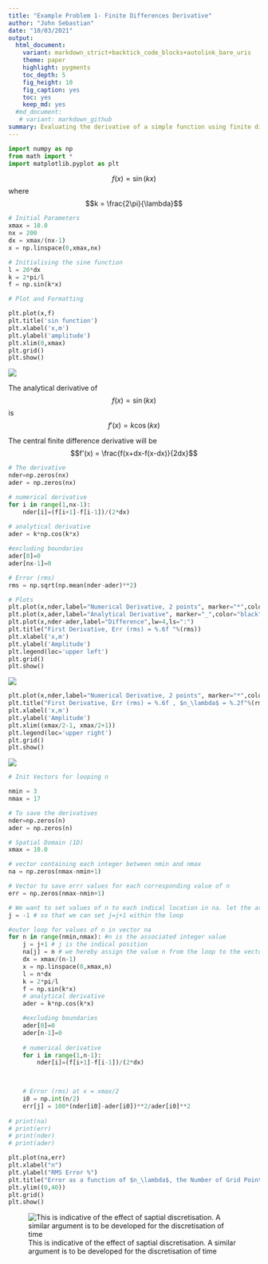 ```yaml
---
title: "Example Problem 1- Finite Differences Derivative"
author: "John Sebastian"
date: "10/03/2021"
output:
  html_document: 
    variant: markdown_strict+backtick_code_blocks+autolink_bare_uris
    theme: paper
    highlight: pygments
    toc_depth: 5
    fig_height: 10
    fig_caption: yes
    toc: yes
    keep_md: yes
  #md_document:
   # variant: markdown_github
summary: Evaluating the derivative of a simple function using finite differences (2 points) and computing the error against the analytical solution
---
```



```python
import numpy as np
from math import *
import matplotlib.pyplot as plt
```

$$f(x) = \sin(kx)$$ 
where $$k = \frac{2\pi}{\lambda}$$


```python
# Initial Parameters
xmax = 10.0
nx = 200
dx = xmax/(nx-1)
x = np.linspace(0,xmax,nx)

# Initialising the sine function
l = 20*dx
k = 2*pi/l
f = np.sin(k*x)

# Plot and Formatting

plt.plot(x,f)
plt.title('sin function')
plt.xlabel('x,m')
plt.ylabel('amplitude')
plt.xlim(0,xmax)
plt.grid()
plt.show()
```


    
![](./images/output_4_0.png)
    


The analytical derivative of $$f(x) = \sin(kx)$$ is
$$f'(x) = k\cos(kx)$$

The central finite difference derivative will be 
$$f'(x) = \frac{f(x+dx-f(x-dx)}{2dx}$$


```python
# The derivative
nder=np.zeros(nx)
ader = np.zeros(nx)

# numerical derivative
for i in range(1,nx-1):
    nder[i]=(f[i+1]-f[i-1])/(2*dx)
    
# analytical derivative
ader = k*np.cos(k*x)

#excluding boundaries
ader[0]=0
ader[nx-1]=0

# Error (rms)
rms = np.sqrt(np.mean(nder-ader)**2)

# Plots
plt.plot(x,nder,label="Numerical Derivative, 2 points", marker="*",color="blue")
plt.plot(x,ader,label="Analytical Derivative", marker="_",color="black")
plt.plot(x,nder-ader,label="Difference",lw=4,ls=":")
plt.title("First Derivative, Err (rms) = %.6f "%(rms))
plt.xlabel('x,m')
plt.ylabel('Amplitude')
plt.legend(loc='upper left')
plt.grid()
plt.show()
```


    
![](./images/output_6_0.png)
    



```python
plt.plot(x,nder,label="Numerical Derivative, 2 points", marker="*",color="blue")
plt.title("First Derivative, Err (rms) = %.6f , $n_\lambda$ = %.2f"%(rms, l/dx))
plt.xlabel('x,m')
plt.ylabel('Amplitude')
plt.xlim((xmax/2-1, xmax/2+1))
plt.legend(loc='upper right')
plt.grid()
plt.show()
```


    
![](./images/output_7_0.png)
    



```python
# Init Vectors for looping n

nmin = 3
nmax = 17

# To save the derivatives
nder=np.zeros(n)
ader = np.zeros(n)

# Spatial Domain (1D)
xmax = 10.0

# vector containing each integer between nmin and nmax
na = np.zeros(nmax-nmin+1)

# Vector to save errr values for each corresponding value of n
err = np.zeros(nmax-nmin+1)

# We want to set values of n to each indical location in na. let the array index be j
j = -1 # so that we can set j=j+1 within the loop

#outer loop for values of n in vector na
for n in range(nmin,nmax): #n is the associated integer value 
    j = j+1 # j is the indical position
    na[j] = n # we hereby assign the value n from the loop to the vector element at j in na
    dx = xmax/(n-1)
    x = np.linspace(0,xmax,n)
    l = n*dx
    k = 2*pi/l
    f = np.sin(k*x)
    # analytical derivative
    ader = k*np.cos(k*x)

    #excluding boundaries
    ader[0]=0
    ader[n-1]=0
    
    # numerical derivative
    for i in range(1,n-1):
        nder[i]=(f[i+1]-f[i-1])/(2*dx)
        


    # Error (rms) at x = xmax/2
    i0 = np.int(n/2)
    err[j] = 100*(nder[i0]-ader[i0])**2/ader[i0]**2
    
# print(na)
# print(err)
# print(nder)
# print(ader)

plt.plot(na,err)
plt.xlabel("n")
plt.ylabel("RMS Error %")
plt.title("Error as a function of $n_\lambda$, the Number of Grid Points per $\lambda$")
plt.ylim((0,40))
plt.grid()
plt.show()
```


![This is indicative of the effect of saptial discretisation. A similar argument is to be developed for the discretisation of time](./images/output_8_0.png)

    

